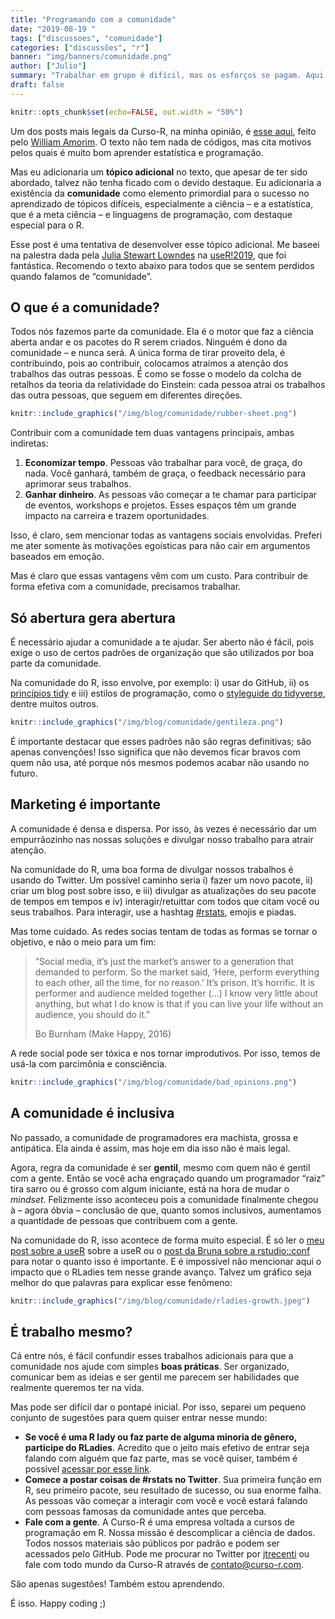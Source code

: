 ```yaml
---
title: "Programando com a comunidade"
date: "2019-08-19 "
tags: ["discussoes", "comunidade"]
categories: ["discussões", "r"]
banner: "img/banners/comunidade.png"
author: ["Julio"]
summary: "Trabalhar em grupo é difícil, mas os esforços se pagam. Aqui discuto alguns aspectos importantes para tirar proveito da melhor parte do R: a comunidade (Imagem de Allison Holst)."
draft: false
---
```


```r
knitr::opts_chunk$set(echo=FALSE, out.width = "50%")
```

Um dos posts mais legais da Curso-R, na minha opinião, é [esse aqui](https://www.curso-r.com/blog/2017-12-09-estatistica-e-programacao/), feito pelo [William Amorim](https://www.curso-r.com/author/william/). O texto não tem nada de códigos, mas cita motivos pelos quais é muito bom aprender estatística e programação.

Mas eu adicionaria um __tópico adicional__ no texto, que apesar de ter sido abordado, talvez não tenha ficado com o devido destaque. Eu adicionaria a existência da **comunidade** como elemento primordial para o sucesso no aprendizado de tópicos difíceis, especialmente a ciência -- e a estatística, que é a meta ciência -- e linguagens de programação, com destaque especial para o R.

Esse post é uma tentativa de desenvolver esse tópico adicional. Me baseei na palestra dada pela [Julia Stewart Lowndes](https://www.youtube.com/watch?v=Z8PqwFPqn6Y) na [useR!2019](http://user2019.r-project.org/), que foi fantástica. Recomendo o texto abaixo para todos que se sentem perdidos quando falamos de "comunidade".

## O que é a comunidade?

Todos nós fazemos parte da comunidade. Ela é o motor que faz a ciência aberta andar e os pacotes do R serem criados. Ninguém é dono da comunidade -- e nunca será. A única forma de tirar proveito dela, é contribuindo, pois ao contribuir, colocamos atraímos a atenção dos trabalhos das outras pessoas. É como se fosse o modelo da colcha de retalhos da teoria da relatividade do Einstein: cada pessoa atrai os trabalhos das outra pessoas, que seguem em diferentes direções.

```r
knitr::include_graphics("/img/blog/comunidade/rubber-sheet.png")
```

Contribuir com a comunidade tem duas vantagens principais, ambas indiretas:

1. __Economizar tempo__. Pessoas vão trabalhar para você, de graça, do nada. Você ganhará, também de graça, o feedback necessário para aprimorar seus trabalhos.
1. __Ganhar dinheiro__. As pessoas vão começar a te chamar para participar de eventos, workshops e projetos. Esses espaços têm um grande impacto na carreira e trazem oportunidades.

Isso, é claro, sem mencionar todas as vantagens sociais envolvidas. Preferi me ater somente às motivações egoísticas para não cair em argumentos baseados em emoção.

Mas é claro que essas vantagens vêm com um custo. Para contribuir de forma efetiva com a comunidade, precisamos trabalhar.

## Só abertura gera abertura

É necessário ajudar a comunidade a te ajudar. Ser aberto não é fácil, pois exige o uso de certos padrões de organização que são utilizados por boa parte da comunidade. 

Na comunidade do R, isso envolve, por exemplo: i) usar do GitHub, ii) os [princípios tidy](https://tidyverse.tidyverse.org/articles/manifesto.html) e iii) estilos de programação, como o [styleguide do tidyverse](https://style.tidyverse.org), dentre muitos outros. 

```r
knitr::include_graphics("/img/blog/comunidade/gentileza.png")
```

É importante destacar que esses padrões não são regras definitivas; são apenas convenções! Isso significa que não devemos ficar bravos com quem não usa, até porque nós mesmos podemos acabar não usando no futuro.

## Marketing é importante

A comunidade é densa e dispersa. Por isso, às vezes é necessário dar um empurrãozinho nas nossas soluções e divulgar nosso trabalho para atrair atenção.

Na comunidade do R, uma boa forma de divulgar nossos trabalhos é usando do Twitter. Um possível caminho seria i) fazer um novo pacote, ii) criar um blog post sobre isso, e iii) divulgar as atualizações do seu pacote de tempos em tempos e iv) interagir/retuittar com todos que citam você ou seus trabalhos. Para interagir, use a hashtag [#rstats](), emojis e piadas.

Mas tome cuidado. As redes socias tentam de todas as formas se tornar o objetivo, e não o meio para um fim:

> "Social media, it's just the market's answer to a generation that demanded to perform. So the market said, 'Here, perform everything to each other, all the time, for no reason.' It's prison. It's horrific. It is performer and audience melded together (...) I know very little about anything, but what I do know is that if you can live your life without an audience, you should do it."
> 
> Bo Burnham (Make Happy, 2016)

A rede social pode ser tóxica e nos tornar improdutivos. Por isso, temos de usá-la com parcimônia e consciência.

```r
knitr::include_graphics("/img/blog/comunidade/bad_opinions.png")
```

## A comunidade é inclusiva

No passado, a comunidade de programadores era machista, grossa e antipática. Ela ainda é assim, mas hoje em dia isso não é mais legal.

Agora, regra da comunidade é ser __gentil__, mesmo com quem não é gentil com a gente. Então se você acha engraçado quando um programador "raiz" tira sarro ou é grosso com algum iniciante, está na hora de mudar o *mindset*. Felizmente isso aconteceu pois a comunidade finalmente chegou à -- agora óbvia -- conclusão de que, quanto somos inclusivos, aumentamos a quantidade de pessoas que contribuem com a gente.

Na comunidade do R, isso acontece de forma muito especial. É só ler o [meu post sobre a useR](https://www.curso-r.com/blog/2019-07-14-user2019/) sobre a useR ou o [post da Bruna sobre a rstudio::conf](https://www.curso-r.com/blog/2019-01-30-rconf/) para notar o quanto isso é importante. E é impossível não mencionar aqui o impacto que o RLadies tem nesse grande avanço. Talvez um gráfico seja melhor do que palavras para explicar esse fenômeno:

```r
knitr::include_graphics("/img/blog/comunidade/rladies-growth.jpeg")
```

## É trabalho mesmo?

Cá entre nós, é fácil confundir esses trabalhos adicionais para que a comunidade nos ajude com simples __boas práticas__. Ser organizado, comunicar bem as ideias e ser gentil me parecem ser habilidades que realmente queremos ter na vida.

Mas pode ser difícil dar o pontapé inicial. Por isso, separei um pequeno conjunto de sugestões para quem quiser entrar nesse mundo:

- __Se você é uma R lady ou faz parte de alguma minoria de gênero, participe do RLadies__. Acredito que o jeito mais efetivo de entrar seja falando com alguém que faz parte, mas se você quiser, também é possível [acessar por esse link](https://github.com/rladies/starter-kit/wiki).
- __Comece a postar coisas de #rstats no Twitter__. Sua primeira função em R, seu primeiro pacote, seu resultado de sucesso, ou sua enorme falha. As pessoas vão começar a interagir com você e você estará falando com pessoas famosas da comunidade antes que perceba.
- __Fale com a gente__. A Curso-R é uma empresa voltada a cursos de programação em R. Nossa missão é descomplicar a ciência de dados. Todos nossos materiais são públicos por padrão e podem ser acessados pelo GitHub. Pode me procurar no Twitter por [jtrecenti](https://twitter.com/jtrecenti) ou fale com todo mundo da Curso-R através de [contato@curso-r.com](mailto:contato@curso-r.com).

São apenas sugestões! Também estou aprendendo.

É isso. Happy coding ;)









